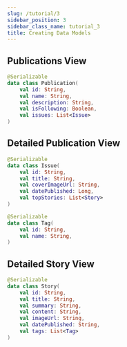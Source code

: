 ```yaml
---
slug: /tutorial/3
sidebar_position: 3
sidebar_class_name: tutorial_3
title: Creating Data Models
---
```



## Publications View

<PublicationsImage/>

<div style={{height: 40, width: "100%"}}/>

```kotlin
@Serializable
data class Publication(
    val id: String,
    val name: String,
    val description: String,
    val isFollowing: Boolean,
    val issues: List<Issue>
)
```

## Detailed Publication View

<div style={{display: "flex", flexDirection: "row", justifyContent: "space-around"}}>
<TopStoriesImage/>

<IssuesImage/>

<BusinessStoriesImage/>

</div>

<div style={{height: 40, width: "100%"}}/>

```kotlin
@Serializable
data class Issue(
    val id: String,
    val title: String,
    val coverImageUrl: String,
    val datePublished: Long,
    val topStories: List<Story>
)
```


```kotlin
@Serializable
data class Tag(
    val id: String,
    val name: String,
)
```

## Detailed Story View

<StoryImage/>

<div style={{height: 40, width: "100%"}}/>

```kotlin
@Serializable
data class Story(
    val id: String,
    val title: String,
    val summary: String,
    val content: String,
    val imageUrl: String,
    val datePublished: String,
    val tags: List<Tag>
)
```